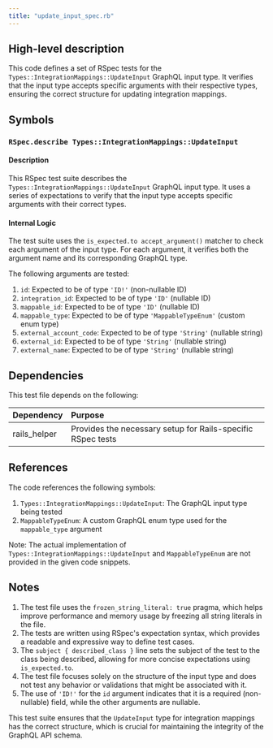 ```yaml
---
title: "update_input_spec.rb"
---
```


## High-level description
This code defines a set of RSpec tests for the `Types::IntegrationMappings::UpdateInput` GraphQL input type. It verifies that the input type accepts specific arguments with their respective types, ensuring the correct structure for updating integration mappings.

## Symbols

### `RSpec.describe Types::IntegrationMappings::UpdateInput`
#### Description
This RSpec test suite describes the `Types::IntegrationMappings::UpdateInput` GraphQL input type. It uses a series of expectations to verify that the input type accepts specific arguments with their correct types.

#### Internal Logic
The test suite uses the `is_expected.to accept_argument()` matcher to check each argument of the input type. For each argument, it verifies both the argument name and its corresponding GraphQL type.

The following arguments are tested:

1. `id`: Expected to be of type `'ID!'` (non-nullable ID)
2. `integration_id`: Expected to be of type `'ID'` (nullable ID)
3. `mappable_id`: Expected to be of type `'ID'` (nullable ID)
4. `mappable_type`: Expected to be of type `'MappableTypeEnum'` (custom enum type)
5. `external_account_code`: Expected to be of type `'String'` (nullable string)
6. `external_id`: Expected to be of type `'String'` (nullable string)
7. `external_name`: Expected to be of type `'String'` (nullable string)

## Dependencies
This test file depends on the following:

| Dependency | Purpose |
|:-----------|:--------|
| rails_helper | Provides the necessary setup for Rails-specific RSpec tests |

## References
The code references the following symbols:

1. `Types::IntegrationMappings::UpdateInput`: The GraphQL input type being tested
2. `MappableTypeEnum`: A custom GraphQL enum type used for the `mappable_type` argument

Note: The actual implementation of `Types::IntegrationMappings::UpdateInput` and `MappableTypeEnum` are not provided in the given code snippets.

## Notes
1. The test file uses the `frozen_string_literal: true` pragma, which helps improve performance and memory usage by freezing all string literals in the file.
2. The tests are written using RSpec's expectation syntax, which provides a readable and expressive way to define test cases.
3. The `subject { described_class }` line sets the subject of the test to the class being described, allowing for more concise expectations using `is_expected.to`.
4. The test file focuses solely on the structure of the input type and does not test any behavior or validations that might be associated with it.
5. The use of `'ID!'` for the `id` argument indicates that it is a required (non-nullable) field, while the other arguments are nullable.

This test suite ensures that the `UpdateInput` type for integration mappings has the correct structure, which is crucial for maintaining the integrity of the GraphQL API schema.